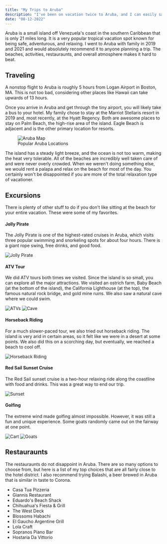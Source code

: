 ```yaml
---
title: "My Trips to Aruba"
description: "I've been on vacation twice to Aruba, and I can easily say it's been my favorite travel destination. This post highlights some of the best things to do."
date: "08-12-2022"
---
```



Aruba is a small island off Venezuela's coast in the southern Caribbean that is only 21 miles long. It is a very popular tropical vacation spot known for being safe, adventurous, and relaxing. I went to Aruba with family in 2019 and 2021 and would absolutely recommend it to anyone planning a trip. The beaches, activities, restauraunts, and overall atmosphere makes it hard to beat.

## Traveling

A nonstop flight to Aruba is roughly 5 hours from Logan Airport in Boston, MA. This is not too bad, considering other places like Hawaii can take upwards of 13 hours.

Once you arrive in Aruba and get through the tiny airport, you will likely take a bus to your hotel. My family chose to stay at the Marriot Stellaris resort in 2019 and, most recently, at the Hyatt Regency. Both are awesome places to stay on Palm Beach, the high-rise area of the island. Eagle Beach is adjacent and is the other primary location for resorts.

<figure>
  <img
    src="https://www.worldatlas.com/r/w960-q80/upload/db/bf/65/aw-01.jpg"
    alt="Aruba Map"
  />
  <figcaption>Popular Aruba Locations</figcaption>
</figure>

The island has a steady light breeze, and the ocean is not too warm, making the heat very tolerable. All of the beaches are incredibly well taken care of and were never overly crowded. When we weren't doing something else, we would rent a palapa and relax on the beach for most of the day. You certainly won't be disappointed if you are more of the total relaxation type of vacationer.

## Excursions

There is plenty of other stuff to do if you don't like sitting at the beach for your entire vacation. These were some of my favorites.

#### Jolly Pirate

The Jolly Pirate is one of the highest-rated cruises in Aruba, which visits three popular swimming and snorkeling spots for about four hours. There is a giant rope swing, free drinks, and good food.

<Image src={JollyPirate} alt="Jolly Pirate" />

#### ATV Tour

We did ATV tours both times we visited. Since the island is so small, you can explore all the major attractions. We visited an ostrich farm, Baby Beach (at the bottom of the island), the California Lighthouse (at the top), the famous natural rock bridge, and gold mine ruins. We also saw a natural cave where we could swim.

<div class="gap-[32px] sm:grid sm:grid-cols-2">
  <Image src={ATVs} alt="ATVs" />
  <Image src={Cliff} alt="Cave" />
</div>

#### Horseback Riding

For a much slower-paced tour, we also tried out horseback riding. The island is very arid in certain areas, so it felt like we were in a desert at some points. We also did this on a scorching day, but eventually, we reached a beach to cool off.

<Image src={Horses} alt="Horseback Riding" />

#### Red Sail Sunset Cruise

The Red Sail sunset cruise is a two-hour relaxing ride along the coastline with food and drinks. This was a great way to end our trip.

<Image src={Sunset} alt="Sunset" />

#### Golfing

The extreme wind made golfing almost impossible. However, it was still a fun and unique experience. Some goats randomly came out on the fairway at one point.

<div class="gap-[32px] sm:grid sm:grid-cols-2">
  <Image src={Cart} alt="Cart" />
  <Image src={Goats} alt="Goats" />
</div>

## Restauraunts

The restauraunts do not disappoint in Aruba. There are so many options to choose from, but here is a list of my top choices that are all fairly close to the hotel district. I also recommend trying Balashi, a beer brewed in Aruba that is similar in taste to Corona.

- Casa Tua Pizzeria
- Giannis Restaurant
- Eduardo's Beach Shack
- Chihuahua's Fiesta & Grill
- The West Deck
- Blossoms Habachi
- El Gaucho Argentine Grill
- Lola Craft
- Sopranos Piano Bar
- Hostaria Da Vittorio
